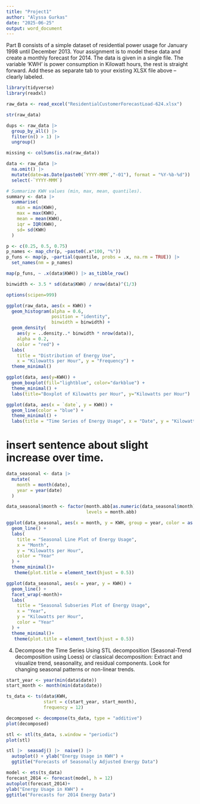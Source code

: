 ```yaml
---
title: "Project1"
author: "Alyssa Gurkas"
date: "2025-06-25"
output: word_document
---
```

Part B consists of a simple dataset of residential power usage for January 1998 until December 2013.  Your assignment is to model these data and create a monthly forecast for 2014.  The data is given in a single file.  The variable ‘KWH’ is power consumption in Kilowatt hours, the rest is straight forward. Add these as separate tab to your existing XLSX file above – clearly labeled.  
```r
library(tidyverse)
library(readxl)
```

```r
raw_data <- read_excel("ResidentialCustomerForecastLoad-624.xlsx")
```

```r
str(raw_data)
```

```r
dups <- raw_data |>  
  group_by_all() |>  
  filter(n() > 1) |>  
  ungroup()

missing <- colSums(is.na(raw_data))
```

```r
data <- raw_data |> 
  na.omit() |> 
  mutate(date=as.Date(paste0(`YYYY-MMM`,"-01"), format = "%Y-%b-%d")) |> 
  select(-`YYYY-MMM`)
```

```r
# Summarize KWH values (min, max, mean, quantiles).
summary <- data |> 
  summarise(
    min = min(KWH),
    max = max(KWH),
    mean = mean(KWH),
    iqr = IQR(KWH),
    sd= sd(KWH)
  )

p <- c(0.25, 0.5, 0.75)
p_names <- map_chr(p, ~paste0(.x*100, "%"))
p_funs <- map(p, ~partial(quantile, probs = .x, na.rm = TRUE)) |>  
  set_names(nm = p_names)

map(p_funs, ~ .x(data$KWH)) |> as_tibble_row()
```

```r
binwidth <- 3.5 * sd(data$KWH) / nrow(data)^(1/3)
```

```r
options(scipen=999)

ggplot(raw_data, aes(x = KWH)) +
  geom_histogram(alpha = 0.6, 
                 position = "identity", 
                 binwidth = binwidth) +
  geom_density(
    aes(y = ..density..* binwidth * nrow(data)), 
    alpha = 0.2, 
    color = "red") +
  labs(
    title = "Distribution of Energy Use",
    x = "Kilowatts per Hour", y = "Frequency") +
  theme_minimal()
```

```r
ggplot(data, aes(y=KWH)) + 
  geom_boxplot(fill="lightblue", color="darkblue") + 
  theme_minimal() +
  labs(title="Boxplot of Kilowatts per Hour", y="Kilowatts per Hour")
```

```r
ggplot(data, aes(x = `date`, y = KWH)) +
  geom_line(color = "blue") +
  theme_minimal() +
  labs(title = "Time Series of Energy Usage", x = "Date", y = "Kilowatts per Hour")
```
# insert sentence about slight increase over time.

```r
data_seasonal <- data |> 
  mutate(
    month = month(date),
    year = year(date)
  )

data_seasonal$month <- factor(month.abb[as.numeric(data_seasonal$month)],
                              levels = month.abb)

ggplot(data_seasonal, aes(x = month, y = KWH, group = year, color = as.factor(year))) +
  geom_line() +
  labs(
    title = "Seasonal Line Plot of Energy Usage",
    x = "Month",
    y = "Kilowatts per Hour",
    color = "Year"
  ) +
  theme_minimal()+
   theme(plot.title = element_text(hjust = 0.5))
```
```r
ggplot(data_seasonal, aes(x = year, y = KWH)) +
  geom_line() +
  facet_wrap(~month)+
  labs(
    title = "Seasonal Subseries Plot of Energy Usage",
    x = "Year",
    y = "Kilowatts per Hour",
    color = "Year"
  ) +
  theme_minimal()+
   theme(plot.title = element_text(hjust = 0.5))
```

4. Decompose the Time Series
Using STL decomposition (Seasonal-Trend decomposition using Loess) or classical decomposition:
Extract and visualize trend, seasonality, and residual components.
Look for changing seasonal patterns or non-linear trends.

```r
start_year <- year(min(data$date))
start_month <- month(min(data$date))

ts_data <- ts(data$KWH,
              start = c(start_year, start_month),
              frequency = 12)
```

```r
decomposed <- decompose(ts_data, type = "additive")
plot(decomposed)
```

```r
stl <- stl(ts_data, s.window = "periodic")
plot(stl)
```

```r
stl |>  seasadj() |>  naive() |> 
  autoplot() + ylab("Energy Usage in KWH") +
  ggtitle("Forecasts of Seasonally Adjusted Energy Data")
```

```r
model <- ets(ts_data)
forecast_2014 <- forecast(model, h = 12)
autoplot(forecast_2014)+
ylab("Energy Usage in KWH") +
ggtitle("Forecasts for 2014 Energy Data")
```

```r

```